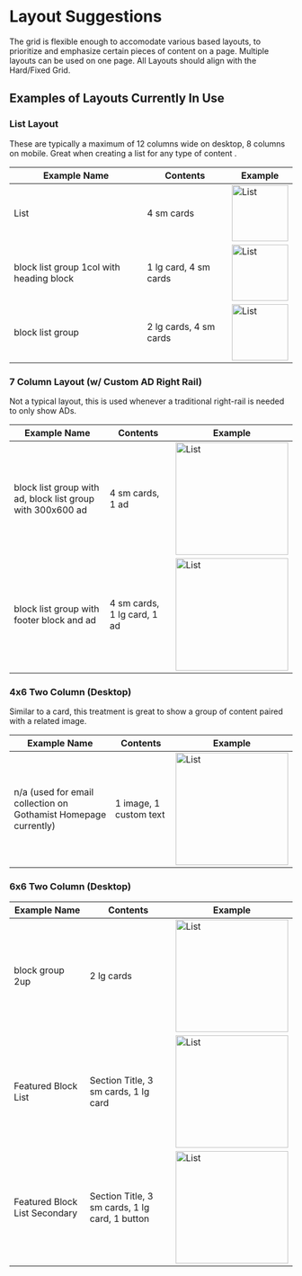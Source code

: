 
<Meta title="Foundations/Layout" />


# Layout Suggestions

The grid is flexible enough to accomodate various based layouts, to prioritize and emphasize certain pieces of content on a page. Multiple layouts can be used on one page. All Layouts should align with the Hard/Fixed Grid.  

  
## Examples of Layouts Currently In Use

### List Layout
These are typically a maximum of 12 columns wide on desktop, 8 columns on mobile. Great when creating a list for any type of content .

| Example Name  | Contents | Example |
|--|--|--|
| List | 4 sm cards | <img alt="List" src="./images/Foundations-Layout-1Col-1.jpg" width="100" /> |
| block list group 1col with heading block | 1 lg card, 4 sm cards | <img alt="List" src="./images/Foundations-Layout-1Col-2.jpg" width="100" /> |
| block list group | 2 lg cards, 4 sm cards | <img alt="List" src="./images/Foundations-Layout-1Col-3.jpg" width="100" /> |

### 7 Column Layout (w/ Custom AD Right Rail)
Not a typical layout, this is used whenever a traditional right-rail is needed to only show ADs. 

|Example Name  | Contents | Example |
|--|--|--|
| block list group with ad, block list group with 300x600 ad | 4 sm cards, 1 ad | <img alt="List" src="./images/Foundations-Layout-2Col6040-1.jpg" width="200" /> |
| block list group with footer block and ad | 4 sm cards, 1 lg card, 1 ad | <img alt="List" src="./images/Foundations-Layout-2Col6040-2.jpg" width="200" /> |

### 4x6 Two Column (Desktop)
Similar to a card, this treatment is great to show a group of content paired with a related image.

|Example Name  | Contents | Example |
|--|--|--|
| n/a (used for email collection on Gothamist Homepage currently) | 1 image, 1 custom text | <img alt="List" src="./images/Foundations-Layout-2Col4060-1.jpg" width="200" /> |

### 6x6 Two Column (Desktop)

|Example Name  | Contents | Example |
|--|--|--|
| block group 2up | 2 lg cards | <img alt="List" src="./images/Foundations-Layout-2Col5050-1.jpg" width="200" /> |
| Featured Block List | Section Title, 3 sm cards, 1 lg card  | <img alt="List" src="./images/Foundations-Layout-2Col5050-2.jpg" width="200" /> |
| Featured Block List Secondary | Section Title, 3 sm cards, 1 lg card, 1 button | <img alt="List" src="./images/Foundations-Layout-2Col5050-3.jpg" width="200" /> |
